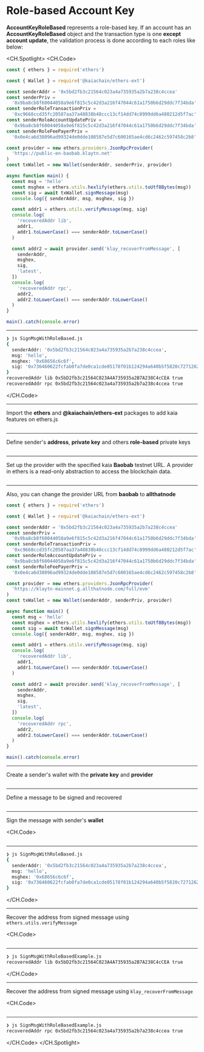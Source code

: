 # Role-based Account Key

**AccountKeyRoleBased** represents a role-based key. If an account has an **AccountKeyRoleBased** object and the transaction type is one **except account update**, the validation process is done according to each roles like below:

<CH.Spotlight>
<CH.Code>

```js SignMsgWithRoleBased.js
const { ethers } = require('ethers')

const { Wallet } = require('@kaiachain/ethers-ext')

const senderAddr = '0x5bd2fb3c21564c023a4a735935a2b7a238c4ccea'
const senderPriv =
  '0x9ba8cb8f60044058a9e6f815c5c42d3a216f47044c61a1750b6d29ddc7f34bda'
const senderRoleTransactionPriv =
  '0xc9668ccd35fc20587aa37a48838b48ccc13cf14dd74c8999dd6a480212d5f7ac'
const senderRoleAccountUpdatePriv =
  '0x9ba8cb8f60044058a9e6f815c5c42d3a216f47044c61a1750b6d29ddc7f34bda'
const senderRoleFeePayerPriv =
  '0x0e4ca6d38096ad99324de0dde108587e5d7c600165ae4cd6c2462c597458c2b8'

const provider = new ethers.providers.JsonRpcProvider(
  'https://public-en-baobab.klaytn.net'
)
const txWallet = new Wallet(senderAddr, senderPriv, provider)

async function main() {
  const msg = 'hello'
  const msghex = ethers.utils.hexlify(ethers.utils.toUtf8Bytes(msg))
  const sig = await txWallet.signMessage(msg)
  console.log({ senderAddr, msg, msghex, sig })

  const addr1 = ethers.utils.verifyMessage(msg, sig)
  console.log(
    'recoveredAddr lib',
    addr1,
    addr1.toLowerCase() === senderAddr.toLowerCase()
  )

  const addr2 = await provider.send('klay_recoverFromMessage', [
    senderAddr,
    msghex,
    sig,
    'latest',
  ])
  console.log(
    'recoveredAddr rpc',
    addr2,
    addr2.toLowerCase() === senderAddr.toLowerCase()
  )
}

main().catch(console.error)
```

---

```zsh output
❯ js SignMsgWithRoleBased.js
{
  senderAddr: '0x5bd2fb3c21564c023a4a735935a2b7a238c4ccea',
  msg: 'hello',
  msghex: '0x68656c6c6f',
  sig: '0x736460622fcfab0fa7de0ca1cde05178f01b124294a640b5f5820c7271262c6c271f1ad15f0d7b974d68eaac60d5daa1e7dd65301bbfb814beecbca1238b64121c'
}
recoveredAddr lib 0x5bD2fb3c21564C023A4A735935a2B7A238C4cCEA true
recoveredAddr rpc 0x5bd2fb3c21564c023a4a735935a2b7a238c4ccea true
```

</CH.Code>

---

Import the **ethers** and **@kaiachain/ethers-ext** packages to add kaia features on ethers.js

```js SignMsgWithRoleBased.js focus=1:3

```

---

Define sender's **address**, **private key** and others **role-based** private keys

```js SignMsgWithRoleBased.js focus=5:9

```

---

Set up the provider with the specified kaia **Baobab** testnet URL. A provider in ethers is a read-only abstraction to access the blockchain data.

```js SignMsgWithRoleBased.js focus=11

```

---

Also, you can change the provider URL from **baobab** to **allthatnode**

```js SignMsgWithRoleBased.js focus=11
const { ethers } = require('ethers')

const { Wallet } = require('@kaiachain/ethers-ext')

const senderAddr = '0x5bd2fb3c21564c023a4a735935a2b7a238c4ccea'
const senderPriv =
  '0x9ba8cb8f60044058a9e6f815c5c42d3a216f47044c61a1750b6d29ddc7f34bda'
const senderRoleTransactionPriv =
  '0xc9668ccd35fc20587aa37a48838b48ccc13cf14dd74c8999dd6a480212d5f7ac'
const senderRoleAccountUpdatePriv =
  '0x9ba8cb8f60044058a9e6f815c5c42d3a216f47044c61a1750b6d29ddc7f34bda'
const senderRoleFeePayerPriv =
  '0x0e4ca6d38096ad99324de0dde108587e5d7c600165ae4cd6c2462c597458c2b8'

const provider = new ethers.providers.JsonRpcProvider(
  'https://klaytn-mainnet.g.allthatnode.com/full/evm'
)
const txWallet = new Wallet(senderAddr, senderPriv, provider)

async function main() {
  const msg = 'hello'
  const msghex = ethers.utils.hexlify(ethers.utils.toUtf8Bytes(msg))
  const sig = await txWallet.signMessage(msg)
  console.log({ senderAddr, msg, msghex, sig })

  const addr1 = ethers.utils.verifyMessage(msg, sig)
  console.log(
    'recoveredAddr lib',
    addr1,
    addr1.toLowerCase() === senderAddr.toLowerCase()
  )

  const addr2 = await provider.send('klay_recoverFromMessage', [
    senderAddr,
    msghex,
    sig,
    'latest',
  ])
  console.log(
    'recoveredAddr rpc',
    addr2,
    addr2.toLowerCase() === senderAddr.toLowerCase()
  )
}

main().catch(console.error)
```

---

Create a sender's wallet with the **private key** and **provider**

```js SignMsgWithRoleBased.js focus=12

```

---

Define a message to be signed and recovered

```js SignMsgWithRoleBased.js focus=15

```

---

Sign the message with sender's **wallet**

<CH.Code>
```js SignMsgWithRoleBased.js focus=16:18

````
---

```zsh output
❯ js SignMsgWithRoleBased.js
{
  senderAddr: '0x5bd2fb3c21564c023a4a735935a2b7a238c4ccea',
  msg: 'hello',
  msghex: '0x68656c6c6f',
  sig: '0x736460622fcfab0fa7de0ca1cde05178f01b124294a640b5f5820c7271262c6c271f1ad15f0d7b974d68eaac60d5daa1e7dd65301bbfb814beecbca1238b64121c'
}
````

</CH.Code>

---

Recover the address from signed message using `ethers.utils.verifyMessage`

<CH.Code>
```js SignMsgWithRoleBased.js focus=20:21

````
---
```zsh output
❯ js SignMsgWithRoleBasedExample.js
recoveredAddr lib 0x5bD2fb3c21564C023A4A735935a2B7A238C4cCEA true
````

</CH.Code>

---

Recover the address from signed message using `klay_recoverFromMessage`

<CH.Code>
```js SignMsgWithRoleBased.js focus=23:24

````
---
```zsh output
❯ js SignMsgWithRoleBasedExample.js
recoveredAddr rpc 0x5bd2fb3c21564c023a4a735935a2b7a238c4ccea true
````

</CH.Code>
</CH.Spotlight>
